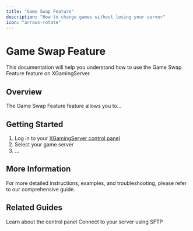 ```yaml
---
title: "Game Swap Feature"
description: "How to change games without losing your server"
icon: "arrows-rotate"
---
```


# Game Swap Feature

This documentation will help you understand how to use the Game Swap Feature feature on XGamingServer.

## Overview

The Game Swap Feature feature allows you to...

## Getting Started

1. Log in to your [XGamingServer control panel](https://panel.xgamingserver.com)
2. Select your game server
3. ...

## More Information

For more detailed instructions, examples, and troubleshooting, please refer to our comprehensive guide.

## Related Guides

<CardGroup cols={2}>
  <Card title="Game Panel Overview" icon="server-tower" href="./overview">
    Learn about the control panel
  </Card>
  <Card title="SFTP Connection" icon="network-wired" href="./sftp-connection">
    Connect to your server using SFTP
  </Card>
</CardGroup>
